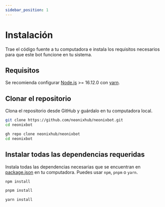 ```yaml
---
sidebar_position: 1
---
```



# Instalación

Trae el código fuente a tu computadora e instala los requisitos necesarios para que este bot funcione en tu sistema.

## Requisitos

Se recomienda configurar [Node.js](https://nodejs.org) >= 16.12.0 con [yarn](https://yarnpkg.io).

## Clonar el repositorio

Clona el repositorio desde GitHub y guárdalo en tu computadora local.

<Tabs>
<TabItem value="Git">

```bash
git clone https://github.com/neonixhub/neonixbot.git
cd neonixbot
```

</TabItem>
<TabItem value="GitHub CLI">

```bash
gh repo clone neonixhub/neonixbot
cd neonixbot
```

</TabItem>
</Tabs>

## Instalar todas las dependencias requeridas

Instala todas las dependencias necesarias que se encuentran en [package.json](https://github.com/neonixhub/neonixbot/blob/master/package.json) en tu computadora. Puedes usar `npm`, `pnpm` o `yarn`.

<Tabs>
<TabItem value="npm">

```bash
npm install
```

</TabItem>
<TabItem value="pnpm">

```bash
pnpm install
```

</TabItem>
<TabItem value="yarn">

```bash
yarn install
```

</TabItem>
</Tabs>
